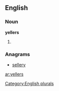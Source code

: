 ==English==

===Noun===
'''yellers'''

# {{plural of|[[yeller]]}}

===Anagrams===
* [[sellery#English|sellery]]

[[Category:English plurals]]

[[ar:yellers]]